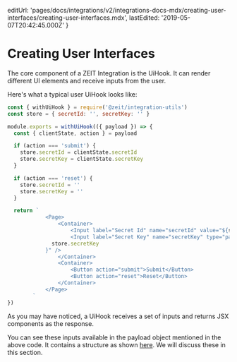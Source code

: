 
  editUrl:
    'pages/docs/integrations/v2/integrations-docs-mdx/creating-user-interfaces/creating-user-interfaces.mdx',
  lastEdited: '2019-05-07T20:42:45.000Z'
}

# Creating User Interfaces

The core component of a ZEIT Integration is the UiHook. It can render different UI elements and receive inputs from the user.

Here's what a typical user UiHook looks like:

```js
const { withUiHook } = require('@zeit/integration-utils')
const store = { secretId: '', secretKey: '' }

module.exports = withUiHook(({ payload }) => {
  const { clientState, action } = payload

  if (action === 'submit') {
    store.secretId = clientState.secretId
    store.secretKey = clientState.secretKey
  }

  if (action === 'reset') {
    store.secretId = ''
    store.secretKey = ''
  }

  return `
    		<Page>
    			<Container>
    				<Input label="Secret Id" name="secretId" value="${store.secretId}" />
    				<Input label="Secret Key" name="secretKey" type="password" value="${
              store.secretKey
            }" />
    			</Container>
    			<Container>
    				<Button action="submit">Submit</Button>
    				<Button action="reset">Reset</Button>
    			</Container>
    		</Page>
    	`
})
```

As you may have noticed, a UiHook receives a set of inputs and returns JSX components as the response.

You can see these inputs available in the payload object mentioned in the above code. It contains a structure as shown [here](https://github.com/zeit/integration-utils/blob/master/src/types.ts#L9). We will discuss these in this section.

<JSX />
<Actions />
<ClientState />
<Information />
<Tokens />
